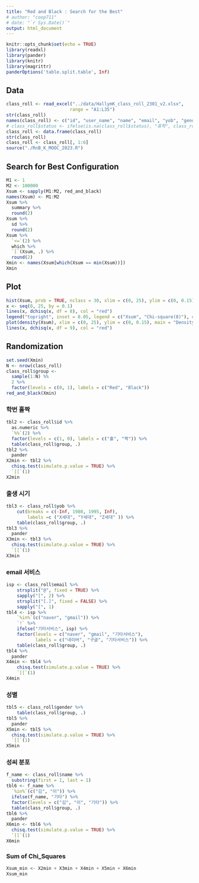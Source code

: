 ```yaml
---
title: "Red and Black : Search for the Best"
# author: "coop711"
# date: "`r Sys.Date()`"
output: html_document
---
```


```r
knitr::opts_chunk$set(echo = TRUE)
library(readxl)
library(pander)
library(knitr)
library(magrittr)
panderOptions('table.split.table', Inf)
```

## Data

```r
class_roll <- read_excel("../data/HallymK_class_roll_2301_v2.xlsx", 
                        range = "A1:L35")
str(class_roll)
names(class_roll) <- c("id", "user_name", "name", "email", "yob", "gender", "education", "goals", "mode", "status", "city", "country")
# class_roll$status <- ifelse(is.na(class_roll$status), "휴학", class_roll$status)
class_roll <- data.frame(class_roll)
str(class_roll)
class_roll <- class_roll[, 1:6]
source("./RnB_K_MOOC_2023.R")
```


## Search for Best Configuration

```r
M1 <- 1
M2 <- 100000
Xsum <- sapply(M1:M2, red_and_black)
names(Xsum) <- M1:M2
Xsum %>%
  summary %>%
  round(2) 
Xsum %>%
  sd %>%
  round(2)
Xsum %>%
  `<=`(2) %>%
  which %>%
  `[`(Xsum, .) %>%
  round(2)
Xmin <- names(Xsum[which(Xsum == min(Xsum))])
Xmin
```

## Plot

```r
hist(Xsum, prob = TRUE, nclass = 30, xlim = c(0, 25), ylim = c(0, 0.15))
x <- seq(0, 25, by = 0.1)
lines(x, dchisq(x, df = 8), col = "red")
legend("topright", inset = 0.05, legend = c("Xsum", "Chi-square(8)"), col = c("black", "red"), lty = 1)
plot(density(Xsum), xlim = c(0, 25), ylim = c(0, 0.15), main = "Density Estimation of Xsum")
lines(x, dchisq(x, df = 9), col = "red")
```

## Randomization

```r
set.seed(Xmin)
N <- nrow(class_roll) 
class_roll$group <- 
  sample(1:N) %%
  2 %>%
  factor(levels = c(0, 1), labels = c("Red", "Black"))
red_and_black(Xmin)
```

### 학번 홀짝

```r
tbl2 <- class_roll$id %>%
  as.numeric %>%
  `%%`(2) %>%
  factor(levels = c(1, 0), labels = c("홀", "짝")) %>%
  table(class_roll$group, .) 
tbl2 %>%
  pander
X2min <- tbl2 %>%
  chisq.test(simulate.p.value = TRUE) %>%
  `[[`(1)
X2min
```

### 출생 시기 

```r
tbl3 <- class_roll$yob %>%
    cut(breaks = c(-Inf, 1980, 1995, Inf), 
        labels =c ("X세대", "Y세대", "Z세대" )) %>%
    table(class_roll$group, .) 
tbl3 %>%
  pander
X3min <- tbl3 %>%
  chisq.test(simulate.p.value = TRUE) %>%
  `[[`(1)
X3min
```

### email 서비스

```r
isp <- class_roll$email %>%
    strsplit("@", fixed = TRUE) %>%
    sapply("[", 2) %>%
    strsplit("[.]", fixed = FALSE) %>%
    sapply("[", 1)
tbl4 <- isp %>%
    `%in%`(c("naver", "gmail")) %>%
    `!` %>%
    ifelse("기타서비스", isp) %>%
    factor(levels = c("naver", "gmail", "기타서비스"),
           labels = c("네이버", "구글", "기타서비스")) %>%
    table(class_roll$group, .) 
tbl4 %>%
  pander
X4min <- tbl4 %>%
    chisq.test(simulate.p.value = TRUE) %>%
    `[[`(1) 
X4min
```

### 성별

```r
tbl5 <- class_roll$gender %>%
    table(class_roll$group, .) 
tbl5 %>%
  pander
X5min <- tbl5 %>%
  chisq.test(simulate.p.value = TRUE) %>%
  `[[`(1) 
X5min
```

### 성씨 분포

```r
f_name <- class_roll$name %>%
  substring(first = 1, last = 1) 
tbl6 <- f_name %>%
  `%in%`(c("김", "이")) %>%
  ifelse(f_name, "기타") %>%
  factor(levels = c("김", "이", "기타")) %>%
  table(class_roll$group, .) 
tbl6 %>%
  pander
X6min <- tbl6 %>%
  chisq.test(simulate.p.value = TRUE) %>%
  `[[`(1)
X6min
```

### Sum of Chi_Squares

```r
Xsum_min <- X2min + X3min + X4min + X5min + X6min
Xsum_min
```

<!--
```r
save.image("./K_MOOC_red_and_black_optimum_data_202301.RData")
```
-->